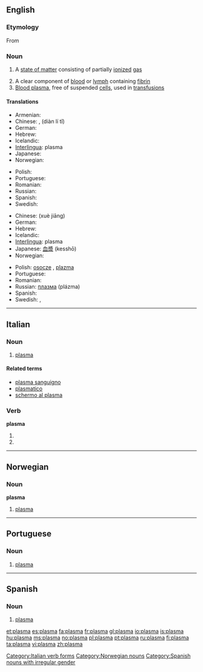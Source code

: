 {{wikipedia|Plasma}}
{{also|plasmă}}
==English==

===Etymology===
From {{etyl|grc|en}} {{term|πλάσμα||something formed|tr=plasma|lang=grc|sc=polytonic}}

===Noun===
{{wikipedia}}
{{en-noun}}

# {{physics}} A [[state of matter]] consisting of partially [[ionized]] [[gas]]
# A clear component of [[blood]] or [[lymph]] containing [[fibrin]]
# [[blood plasma|Blood plasma]], free of suspended [[cell]]s, used in [[transfusion]]s

====Translations====
{{trans-top|high energy state of matter}}
* Armenian: {{t|hy|պլազմա|tr=plazma|sc=Armn|xs=Armenian}}
* Chinese: {{t|cmn|電離體|sc=Hani|xs=Mandarin}}, {{t|cmn|电离体|sc=Hani|xs=Mandarin}} (diàn lí tǐ)
* German: {{t+|de|Plasma|n}}
* Hebrew: {{t+|he|פלזמה|f|tr=plazma|sc=Hebr}}
* Icelandic: {{t+|is|rafgas|n}}
* [[Interlingua]]: plasma
* Japanese: {{t+|ja|プラズマ|tr=purazuma|sc=Jpan}}
* Norwegian: {{t+|no|plasma|n}}
{{trans-mid}}
* Polish: {{t-|pl|plazma|f}}
* Portuguese: {{t+|pt|plasma|m}}
* Romanian: {{t+|ro|plasmă|f}}
* Russian: {{t+|ru|плазма|f|tr=plázma|sc=Cyrl}}
* Spanish: {{t+|es|plasma|f}}
* Swedish: {{t-|sv|plasma|c}}
{{trans-bottom}}

{{trans-top|component of blood}}
* Chinese: {{t|cmn|血浆|sc=Hani|xs=Mandarin}} (xuè jiāng)
* German: {{t+|de|Plasma|n}}
* Hebrew: {{t+|he|פלזמה|f|tr=plazma|sc=Hebr}}
* Icelandic: {{t+|is|blóðvökvi|m}}
* [[Interlingua]]: plasma
* Japanese: [[血漿]] (kesshō)
* Norwegian: {{t+|no|plasma|n}}
{{trans-mid}}
* Polish: [[osocze]] {{n}}, [[plazma]] {{f}}
* Portuguese: {{t+|pt|plasma|m}}
* Romanian: {{t+|ro|plasmă|f}}
* Russian: [[плазма]] (plázma) {{f}}
* Spanish: {{t+|es|plasma|f}}
* Swedish: {{t+|sv|blodplasma|c}}, {{t-|sv|plasma|c}}
{{trans-bottom}}

----

==Italian==
{{wikipedia|lang=it}}

===Noun===
{{it-noun|plasm|m|a|i}}

# {{context|physics|biology|lang=it}} [[plasma#English|plasma]]

====Related terms====
* [[plasma sanguigno]]
* [[plasmatico]]
* [[schermo al plasma]]

===Verb===
'''plasma'''

# {{form of|[[third-person|Third-person]] [[singular]] [[present tense]]|[[plasmare#Italian|plasmare]]|lang=Italian}}
# {{form of|[[second-person|Second-person]] singular [[imperative]]|plasmare#Italian|plasmare|lang=Italian}}

[[Category:Italian verb forms]]

----

==Norwegian==

===Noun===
'''plasma''' {{n}}

# {{context|physics|biology|lang=no}} [[#English|plasma]]

[[Category:Norwegian nouns]]

----

==Portuguese==

===Noun===
{{pt-noun-m-unc}}

# {{context|physics|biology|lang=pt}} [[#English|plasma]]

----

==Spanish==

===Noun===
{{es-noun-m-unc}}

# {{context|physics|biology|lang=es}} [[#English|plasma]]

[[Category:Spanish nouns with irregular gender]]

[[et:plasma]]
[[es:plasma]]
[[fa:plasma]]
[[fr:plasma]]
[[gl:plasma]]
[[io:plasma]]
[[is:plasma]]
[[hu:plasma]]
[[ms:plasma]]
[[no:plasma]]
[[pl:plasma]]
[[pt:plasma]]
[[ru:plasma]]
[[fi:plasma]]
[[ta:plasma]]
[[vi:plasma]]
[[zh:plasma]]
